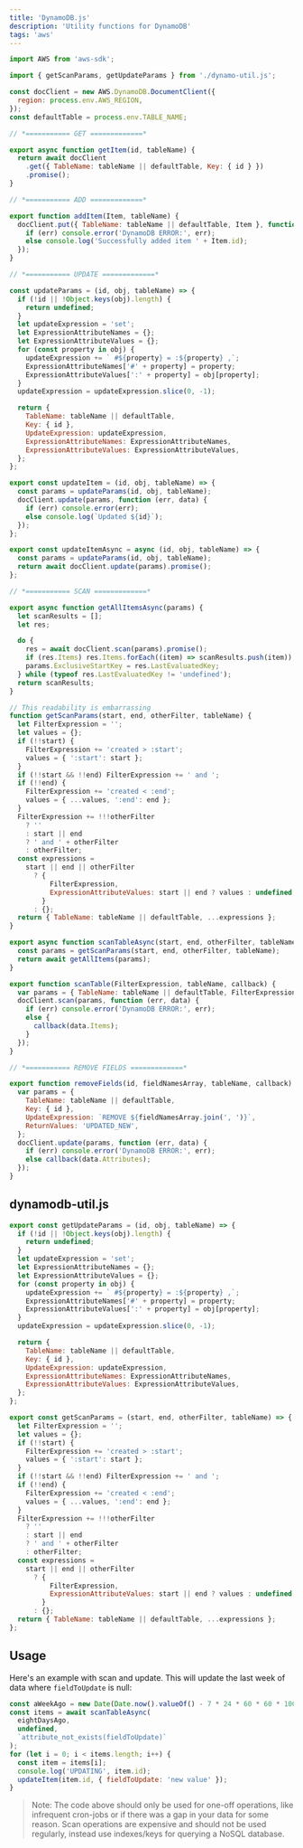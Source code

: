 ```yaml
---
title: 'DynamoDB.js'
description: 'Utility functions for DynamoDB'
tags: 'aws'
---
```


```js
import AWS from 'aws-sdk';

import { getScanParams, getUpdateParams } from './dynamo-util.js';

const docClient = new AWS.DynamoDB.DocumentClient({
  region: process.env.AWS_REGION,
});
const defaultTable = process.env.TABLE_NAME;

// *=========== GET =============*

export async function getItem(id, tableName) {
  return await docClient
    .get({ TableName: tableName || defaultTable, Key: { id } })
    .promise();
}

// *=========== ADD =============*

export function addItem(Item, tableName) {
  docClient.put({ TableName: tableName || defaultTable, Item }, function (err, data) {
    if (err) console.error('DynamoDB ERROR:', err);
    else console.log('Successfully added item ' + Item.id);
  });
}

// *=========== UPDATE =============*

const updateParams = (id, obj, tableName) => {
  if (!id || !Object.keys(obj).length) {
    return undefined;
  }
  let updateExpression = 'set';
  let ExpressionAttributeNames = {};
  let ExpressionAttributeValues = {};
  for (const property in obj) {
    updateExpression += ` #${property} = :${property} ,`;
    ExpressionAttributeNames['#' + property] = property;
    ExpressionAttributeValues[':' + property] = obj[property];
  }
  updateExpression = updateExpression.slice(0, -1);

  return {
    TableName: tableName || defaultTable,
    Key: { id },
    UpdateExpression: updateExpression,
    ExpressionAttributeNames: ExpressionAttributeNames,
    ExpressionAttributeValues: ExpressionAttributeValues,
  };
};

export const updateItem = (id, obj, tableName) => {
  const params = updateParams(id, obj, tableName);
  docClient.update(params, function (err, data) {
    if (err) console.error(err);
    else console.log(`Updated ${id}`);
  });
};

export const updateItemAsync = async (id, obj, tableName) => {
  const params = updateParams(id, obj, tableName);
  return await docClient.update(params).promise();
};

// *=========== SCAN =============*

export async function getAllItemsAsync(params) {
  let scanResults = [];
  let res;

  do {
    res = await docClient.scan(params).promise();
    if (res.Items) res.Items.forEach((item) => scanResults.push(item));
    params.ExclusiveStartKey = res.LastEvaluatedKey;
  } while (typeof res.LastEvaluatedKey != 'undefined');
  return scanResults;
}

// This readability is embarrassing
function getScanParams(start, end, otherFilter, tableName) {
  let FilterExpression = '';
  let values = {};
  if (!!start) {
    FilterExpression += 'created > :start';
    values = { ':start': start };
  }
  if (!!start && !!end) FilterExpression += ' and ';
  if (!!end) {
    FilterExpression += 'created < :end';
    values = { ...values, ':end': end };
  }
  FilterExpression += !!!otherFilter
    ? ''
    : start || end
    ? ' and ' + otherFilter
    : otherFilter;
  const expressions =
    start || end || otherFilter
      ? {
          FilterExpression,
          ExpressionAttributeValues: start || end ? values : undefined,
        }
      : {};
  return { TableName: tableName || defaultTable, ...expressions };
}

export async function scanTableAsync(start, end, otherFilter, tableName) {
  const params = getScanParams(start, end, otherFilter, tableName);
  return await getAllItems(params);
}

export function scanTable(FilterExpression, tableName, callback) {
  var params = { TableName: tableName || defaultTable, FilterExpression };
  docClient.scan(params, function (err, data) {
    if (err) console.error('DynamoDB ERROR:', err);
    else {
      callback(data.Items);
    }
  });
}

// *=========== REMOVE FIELDS =============*

export function removeFields(id, fieldNamesArray, tableName, callback) {
  var params = {
    TableName: tableName || defaultTable,
    Key: { id },
    UpdateExpression: `REMOVE ${fieldNamesArray.join(', ')}`,
    ReturnValues: 'UPDATED_NEW',
  };
  docClient.update(params, function (err, data) {
    if (err) console.error('DynamoDB ERROR:', err);
    else callback(data.Attributes);
  });
}
```

## dynamodb-util.js

```js
export const getUpdateParams = (id, obj, tableName) => {
  if (!id || !Object.keys(obj).length) {
    return undefined;
  }
  let updateExpression = 'set';
  let ExpressionAttributeNames = {};
  let ExpressionAttributeValues = {};
  for (const property in obj) {
    updateExpression += ` #${property} = :${property} ,`;
    ExpressionAttributeNames['#' + property] = property;
    ExpressionAttributeValues[':' + property] = obj[property];
  }
  updateExpression = updateExpression.slice(0, -1);

  return {
    TableName: tableName || defaultTable,
    Key: { id },
    UpdateExpression: updateExpression,
    ExpressionAttributeNames: ExpressionAttributeNames,
    ExpressionAttributeValues: ExpressionAttributeValues,
  };
};

export const getScanParams = (start, end, otherFilter, tableName) => {
  let FilterExpression = '';
  let values = {};
  if (!!start) {
    FilterExpression += 'created > :start';
    values = { ':start': start };
  }
  if (!!start && !!end) FilterExpression += ' and ';
  if (!!end) {
    FilterExpression += 'created < :end';
    values = { ...values, ':end': end };
  }
  FilterExpression += !!!otherFilter
    ? ''
    : start || end
    ? ' and ' + otherFilter
    : otherFilter;
  const expressions =
    start || end || otherFilter
      ? {
          FilterExpression,
          ExpressionAttributeValues: start || end ? values : undefined,
        }
      : {};
  return { TableName: tableName || defaultTable, ...expressions };
};
```

## Usage

Here's an example with scan and update. This will update the last week of data where
`fieldToUpdate` is null:

```js
const aWeekAgo = new Date(Date.now().valueOf() - 7 * 24 * 60 * 60 * 1000).toISOString();
const items = await scanTableAsync(
  eightDaysAgo,
  undefined,
  `attribute_not_exists(fieldToUpdate)`
);
for (let i = 0; i < items.length; i++) {
  const item = items[i];
  console.log('UPDATING', item.id);
  updateItem(item.id, { fieldToUpdate: 'new value' });
}
```

> Note: The code above should only be used for one-off operations, like infrequent cron-jobs
> or if there was a gap in your data for some reason. Scan operations are expensive and
> should not be used regularly, instead use indexes/keys for querying a NoSQL database.
